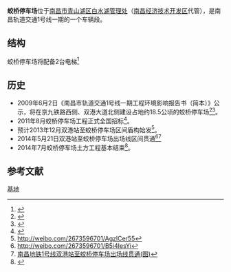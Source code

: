 {{Station Infobox
|Station Name = 蛟桥停车场
|Engname =
|Linecolor1 = #{{南昌地铁识别色|1}}
|Image = 
|Caption = 
|Number = 
|Code = 
|Location = [[南昌市|南昌市]][[青山湖区|青山湖区]]
|Coord = {{Coord|28.75627|N|115.85559|E|format=dms|display=inline,title|type:railwaystation_region:CN}}
|Colour = 
|Type = 车辆段
|Line = {{南昌地铁线路名|1|block}}
|Open = 
|Interchange = 
|Platformtype=
|Platform = 
|Exit = 
|Openhours = 
|Time First = 
|Time Last = 
|Map = 
}}
'''蛟桥停车场'''位于[[南昌市|南昌市]][[青山湖区|青山湖区]][[白水湖管理处|白水湖管理处]]（[[南昌经济技术开发区|南昌经济技术开发区]]代管），是南昌轨道交通1号线一期的一个车辆段。


== 结构 ==
蛟桥停车场将配备2台电梯<ref>{{Cite web |url=http://jndsb.jxnews.com.cn/system/2011/05/19/011665719.shtml |title=南昌地铁1号线将装171台自动扶梯 |access-date=2014-12-12 |archive-date=2014-12-13 |archive-url=https://web.archive.org/web/20141213024205/http://jndsb.jxnews.com.cn/system/2011/05/19/011665719.shtml |dead-url=no }}</ref>

== 历史 ==
* 2009年6月2日《南昌市轨道交通1号线一期工程环境影响报告书（简本）》公示，将在京九铁路西侧、双港大道北侧建设占地约18.5公顷的蛟桥停车场<ref>{{Cite web |url=http://bbs.railcn.net/thread-275044-1-1.html |title=南昌市轨道交通1号线一期工程环境影响报告书 |access-date=2014-12-12 |archive-date=2016-08-11 |archive-url=https://web.archive.org/web/20160811042616/http://bbs.railcn.net/thread-275044-1-1.html |dead-url=no }}</ref><ref>{{Cite web |url=http://www.crfsdi.com.cn/hpgs.asp |title=南昌市轨道交通1号线一期工程环境影响报告书（简本） |access-date=2009-12-27 |archive-date=2009-12-27 |archive-url=https://web.archive.org/web/20091227062216/http://www.crfsdi.com.cn/hpgs.asp |dead-url=yes }}</ref>。
* 2011年8月蛟桥停车场工程正式全国招标<ref>{{Cite web |url=http://www.jxnews.com.cn/xxrb/system/2011/10/08/011788789.shtml |title=南昌地铁1号线停车场设在蛟桥镇 |access-date=2014-12-12 |archive-date=2014-12-13 |archive-url=https://web.archive.org/web/20141213024209/http://www.jxnews.com.cn/xxrb/system/2011/10/08/011788789.shtml |dead-url=no }}</ref>。
* 预计2013年12月双港站至蛟桥停车场区间盾构始发<ref>http://weibo.com/2673596701/AgzlCer55</ref>。
* 2014年5月21日双港站至蛟桥停车场出场线区间贯通<ref>http://weibo.com/2673596701/B5i4IesYi</ref><ref>[http://jiangxi.jxnews.com.cn/system/2014/05/21/013114784.shtml 南昌地铁1号线双港站至蛟桥停车场出场线贯通(图)]</ref>
* 2014年7月蛟桥停车场土方工程基本结束<ref>{{Cite web |url=http://jiangxi.jxnews.com.cn/system/2014/07/23/013227296.shtml |title=南昌地铁1号线蛟桥停车场 年底实现主体结构封顶 |access-date=2014-12-12 |archive-date=2014-12-13 |archive-url=https://web.archive.org/web/20141213025640/http://jiangxi.jxnews.com.cn/system/2014/07/23/013227296.shtml |dead-url=no }}</ref>。

== 参考文献 ==
{{Reflist|colwidth=30em}}

{{Start rail box|[[南昌地铁|南昌地铁]]}} 
{{Terminus}}
{{s-line|双港站至蛟桥停车场区间||#{{南昌地铁识别色|1}}}} 
{{s-inop|[[双港站_(南昌市)|双港]]}} 
{{End box}} 

{{南昌轨道交通1号线|nocat}}

[[Category:南昌地铁1号线|基地]]